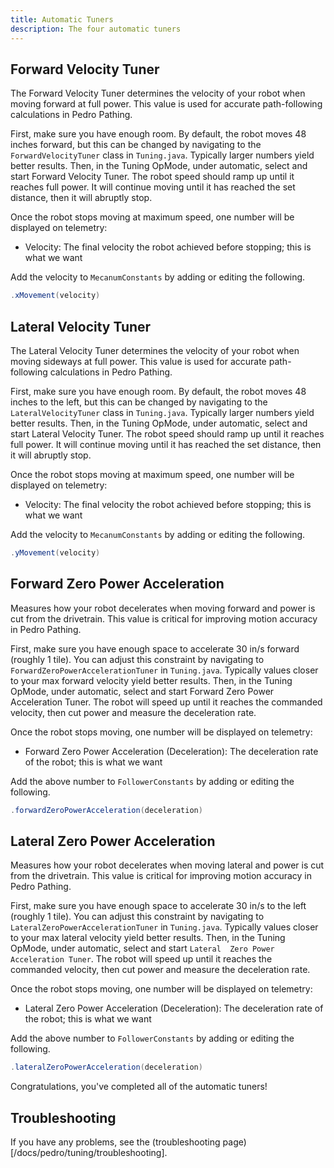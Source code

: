 ```yaml
---
title: Automatic Tuners
description: The four automatic tuners
---
```


## Forward Velocity Tuner

<Callout title="Purpose" type="info">
  The Forward Velocity Tuner determines the velocity of your robot when moving forward at full power. 
  This value is used for accurate path-following calculations in Pedro Pathing.
</Callout>

First, make sure you have enough room. By default, the robot moves 48 inches forward, but this can be 
changed by navigating to the `ForwardVelocityTuner` class in `Tuning.java`. Typically larger numbers yield
better results. Then, in the Tuning OpMode, under automatic, select and start Forward Velocity Tuner. The 
robot speed should ramp up until it reaches full power. It will continue moving until it has reached the set distance,
then it will abruptly stop.

Once the robot stops moving at maximum speed, one number will be displayed on telemetry:

- Velocity: The final velocity the robot achieved before stopping; this is what we want

Add the velocity to `MecanumConstants` by adding or editing the following.

```java title="Constants.java"
.xMovement(velocity)
```

## Lateral Velocity Tuner

<Callout title="Purpose" type="info">
  The Lateral Velocity Tuner determines the velocity of your robot when moving sideways at full power. 
  This value is used for accurate path-following calculations in Pedro Pathing.
</Callout>

First, make sure you have enough room. By default, the robot moves 48 inches to the left, but this can be 
changed by navigating to the `LateralVelocityTuner` class in `Tuning.java`. Typically larger numbers yield
better results. Then, in the Tuning OpMode, under automatic, select and start Lateral Velocity Tuner. The 
robot speed should ramp up until it reaches full power. It will continue moving until it has reached the set distance,
then it will abruptly stop.

Once the robot stops moving at maximum speed, one number will be displayed on telemetry:

- Velocity: The final velocity the robot achieved before stopping; this is what we want

Add the velocity to `MecanumConstants` by adding or editing the following.

```java title="Constants.java"
.yMovement(velocity)
```

## Forward Zero Power Acceleration

<Callout title="Purpose" type="info">
  Measures how your robot decelerates when moving forward and power is cut from the drivetrain. 
  This value is critical for improving motion accuracy in Pedro Pathing.
</Callout>

First, make sure you have enough space to accelerate 30 in/s forward (roughly 1 tile). You can adjust this constraint
by navigating to `ForwardZeroPowerAccelerationTuner` in `Tuning.java`. Typically values closer to your 
max forward velocity yield better results. Then, in the Tuning OpMode, under automatic, select and start Forward
Zero Power Acceleration Tuner. The robot will speed up until it reaches the commanded velocity, then cut power and measure the deceleration rate.

Once the robot stops moving, one number will be displayed on telemetry:

- Forward Zero Power Acceleration (Deceleration): The deceleration rate of the robot; this is what we want

Add the above number to `FollowerConstants` by adding or editing the following.

```java title="Constants.java"
.forwardZeroPowerAcceleration(deceleration)
```

## Lateral Zero Power Acceleration

<Callout title="Purpose" type="info">
  Measures how your robot decelerates when moving lateral and power is cut from the drivetrain. 
  This value is critical for improving motion accuracy in Pedro Pathing.
</Callout>

First, make sure you have enough space to accelerate 30 in/s to the left (roughly 1 tile). You can adjust this constraint
by navigating to `LateralZeroPowerAccelerationTuner` in `Tuning.java`. Typically values closer to your 
max lateral velocity yield better results. Then, in the Tuning OpMode, under automatic, select and start `Lateral 
Zero Power Acceleration Tuner`. The robot will speed up until it reaches the commanded velocity, then cut power and measure the deceleration rate.

Once the robot stops moving, one number will be displayed on telemetry:

- Lateral Zero Power Acceleration (Deceleration): The deceleration rate of the robot; this is what we want

Add the above number to `FollowerConstants` by adding or editing the following.

```java title="Constants.java"
.lateralZeroPowerAcceleration(deceleration)
```

Congratulations, you've completed all of the automatic tuners!

## Troubleshooting

If you have any problems, see the (troubleshooting page)[/docs/pedro/tuning/troubleshooting].